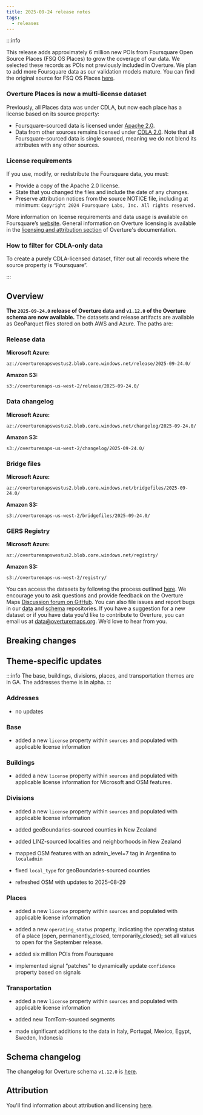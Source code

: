 ```yaml
---
title: 2025-09-24 release notes
tags:
  - releases
---
```


:::info

This release adds approximately 6 million new POIs from Foursquare Open Source Places (FSQ OS Places) to grow the coverage of our data. We selected these records as POIs not previously included in Overture. We plan to add more Foursquare data as our validation models mature. 
You can find the original source for FSQ OS Places [here](https://opensource.foursquare.com/os-places/).

### Overture Places is now a multi-license dataset
Previously, all Places data was under CDLA, but now each place has a license based on its source property:
- Foursquare-sourced data is licensed under [Apache 2.0](https://www.apache.org/licenses/LICENSE-2.0).
- Data from other sources remains licensed under [CDLA 2.0](https://cdla.dev/permissive-2-0/).
Note that all Foursquare-sourced data is single sourced, meaning we do not blend its attributes with any other sources.

### License requirements
If you use, modify, or redistribute the Foursquare data, you must:
- Provide a copy of the Apache 2.0 license.
- State that you changed the files and include the date of any changes.
- Preserve attribution notices from the source NOTICE file, including at minimum: `Copyright 2024 Foursquare Labs, Inc. All rights reserved.`

More information on license requirements and data usage is available on Foursquare’s [website](https://docs.foursquare.com/data-products/docs/access-fsq-os-places). General information on Overture licensing is available in the [licensing and attribution section](https://docs.overturemaps.org/attribution/) of Overture's documentation.

### How to filter for CDLA-only data
To create a purely CDLA-licensed dataset, filter out all records where the source property is “Foursquare”.

:::


## Overview

**The `2025-09-24.0` release of Overture data and `v1.12.0` of the Overture schema are now available.** The datasets and release artifacts are available as GeoParquet files stored on both AWS and Azure. The paths are:

### Release data

**Microsoft Azure:**
```
az://overturemapswestus2.blob.core.windows.net/release/2025-09-24.0/
```

**Amazon S3:**
```
s3://overturemaps-us-west-2/release/2025-09-24.0/
```
### Data changelog

**Microsoft Azure:**
```
az://overturemapswestus2.blob.core.windows.net/changelog/2025-09-24.0/
```

**Amazon S3:**
```
s3://overturemaps-us-west-2/changelog/2025-09-24.0/
```


### Bridge files

**Microsoft Azure:**
```
az://overturemapswestus2.blob.core.windows.net/bridgefiles/2025-09-24.0/
```

**Amazon S3:**
```
s3://overturemaps-us-west-2/bridgefiles/2025-09-24.0/
```

### GERS Registry

**Microsoft Azure:**
```
az://overturemapswestus2.blob.core.windows.net/registry/
```

**Amazon S3:**
```
s3://overturemaps-us-west-2/registry/
```



<!-- truncate -->

You can access the datasets by following the process outlined [here](/getting-data). We encourage you to ask questions and provide feedback on the Overture Maps [Discussion forum on GitHub](https://github.com/orgs/OvertureMaps/discussions). You can also file issues and report bugs in our [data](https://github.com/OvertureMaps/data/issues) and [schema](https://github.com/OvertureMaps/schema/issues) repositories. If you have a suggestion for a new dataset or if you have data you'd like to contribute to Overture, you can email us at data@overturemaps.org. We’d love to hear from you.

## Breaking changes

## Theme-specific updates

:::info
The base, buildings, divisions, places, and transportation themes are in GA. The addresses theme is in alpha. 
:::

### Addresses

- no updates


### Base

- added a new `license` property within `sources` and populated with applicable license information

### Buildings

- added a new `license` property within `sources` and populated with applicable license information for Microsoft and OSM features.


### Divisions

- added a new `license` property within `sources` and populated with applicable license information

- added geoBoundaries-sourced counties in New Zealand

- added LINZ-sourced localities and neighborhoods in New Zealand

- mapped OSM features with an admin_level=7 tag in Argentina to `localadmin` 

- fixed `local_type` for geoBoundaries-sourced counties

- refreshed OSM with updates to 2025-08-29

### Places

- added a new `license` property within `sources` and populated with applicable license information

- added a new `operating_status` property, indicating the operating status of a place (open, permanently_closed, temporarily_closed); set all values to open for the September release.

- added six million POIs from Foursquare 

- implemented signal “patches” to dynamically update `confidence` property based on signals


### Transportation

- added a new `license` property within `sources` and populated with applicable license information

- added new TomTom-sourced segments

- made significant additions to the data in Italy, Portugal, Mexico, Egypt, Sweden, Indonesia


## Schema changelog

The changelog for Overture schema `v1.12.0` is [here](https://github.com/OvertureMaps/schema/tree/v1.12.0).

## Attribution

You'll find information about attribution and licensing [here](/attribution).
